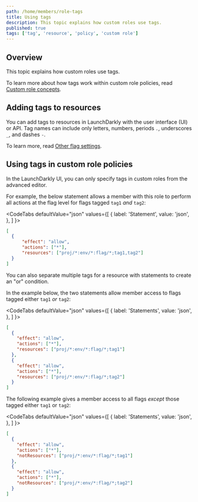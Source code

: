 ```yaml
---
path: /home/members/role-tags
title: Using tags
description: This topic explains how custom roles use tags.
published: true
tags: ['tag', 'resource', 'policy', 'custom role']
---
```


## Overview

This topic explains how custom roles use tags.

To learn more about how tags work within custom role policies, read [Custom role concepts](/home/members/role-concepts).

## Adding tags to resources

You can add tags to resources in LaunchDarkly with the user interface (UI) or API. Tag names can include only letters, numbers, periods `.`, underscores `_`, and dashes `-`.

To learn more, read [Other flag settings](/home/flags/settings).

## Using tags in custom role policies

In the LaunchDarkly UI, you can only specify tags in custom roles from the advanced editor.

For example, the below statement allows a member with this role to perform all actions at the flag level for flags tagged `tag1` *and* `tag2`:

<CodeTabs
  defaultValue="json"
  values={[
    { label: 'Statement', value: 'json', },
  ]
}>

<CodeTabItem value="json">

```json
[
  {
      "effect": "allow",
      "actions": ["*"],
      "resources": ["proj/*:env/*:flag/*;tag1,tag2"]
  }
]
```
</CodeTabItem>
</CodeTabs>

You can also separate multiple tags for a resource with statements to create an "or" condition.

In the example below, the two statements allow member access to flags tagged either `tag1` *or* `tag2`:


<CodeTabs
  defaultValue="json"
  values={[
    { label: 'Statements', value: 'json', },
  ]
}>

<CodeTabItem value="json">

```json
[
  {
    "effect": "allow",
    "actions": ["*"],
    "resources": ["proj/*:env/*:flag/*;tag1"]
  },
  {
    "effect": "allow",
    "actions": ["*"],
    "resources": ["proj/*:env/*:flag/*;tag2"]
  }
]
```

</CodeTabItem>
</CodeTabs>

The following example gives a member access to all flags *except* those tagged either `tag1` or `tag2`:

<CodeTabs
  defaultValue="json"
  values={[
    { label: 'Statements', value: 'json', },
  ]
}>

<CodeTabItem value="json">

```json
[
  {
    "effect": "allow",
    "actions": ["*"],
    "notResources": ["proj/*:env/*:flag/*;tag1"]
  },
  {
    "effect": "allow",
    "actions": ["*"],
    "notResources": ["proj/*:env/*:flag/*;tag2"]
  }
]
```

</CodeTabItem>
</CodeTabs>